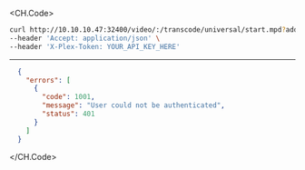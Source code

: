 
<CH.Code>
```bash Example Request
curl http://10.10.10.47:32400/video/:/transcode/universal/start.mpd?addDebugOverlay=4614.79&audioBoost=7991.59&autoAdjustQuality=5204.78&directPlay=8700.88&directStream=9786.19&fastSeek=8700.13&hasMDE=9571.56&location=string&mediaBufferSize=8009.11&mediaIndex=7781.57&partIndex=1403.5&path=string&protocol=string&session=string&subtites=string&subtitleSize=4736.08 \
--header 'Accept: application/json' \
--header 'X-Plex-Token: YOUR_API_KEY_HERE'
```
---

```json Example Response
  {
    "errors": [
      {
        "code": 1001,
        "message": "User could not be authenticated",
        "status": 401
      }
    ]
  }
```
</CH.Code>
